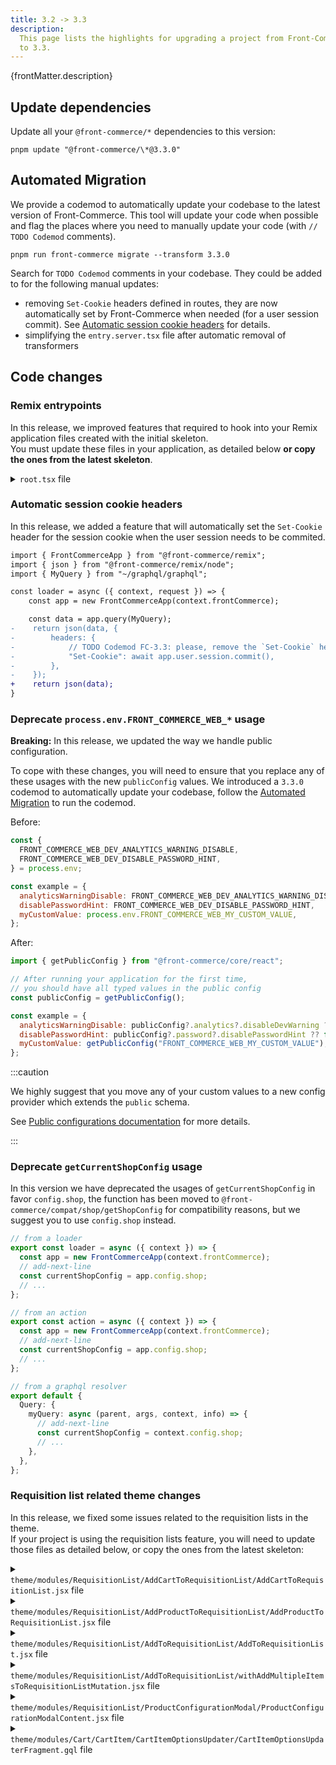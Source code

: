 ```yaml
---
title: 3.2 -> 3.3
description:
  This page lists the highlights for upgrading a project from Front-Commerce 3.2
  to 3.3.
---
```



<p>{frontMatter.description}</p>

## Update dependencies

Update all your `@front-commerce/*` dependencies to this version:

```shell
pnpm update "@front-commerce/\*@3.3.0"
```

## Automated Migration

We provide a codemod to automatically update your codebase to the latest version
of Front-Commerce. This tool will update your code when possible and flag the
places where you need to manually update your code (with `// TODO Codemod`
comments).

```shell
pnpm run front-commerce migrate --transform 3.3.0
```

Search for `TODO Codemod` comments in your codebase. They could be added to for
the following manual updates:

- removing `Set-Cookie` headers defined in routes, they are now automatically
  set by Front-Commerce when needed (for a user session commit). See
  [Automatic session cookie headers](#automatic-session-cookie-headers) for
  details.
- simplifying the `entry.server.tsx` file after automatic removal of
  transformers

## Code changes

### Remix entrypoints

In this release, we improved features that required to hook into your Remix
application files created with the initial skeleton.<br /> You must update these
files in your application, as detailed below **or copy the ones from the latest
skeleton**.

<details>
  <summary><code>root.tsx</code> file</summary>

```diff
diff --git a/skeleton/app/root.tsx b/skeleton/app/root.tsx
index a28dcf87e..68e788d96 100644
--- a/skeleton/app/root.tsx
+++ b/skeleton/app/root.tsx
@@ -21,30 +21,15 @@ import {
 import { usePageProgress } from "theme/components/helpers/usePageProgress";
 import "theme/main.css";
 import config from "~/config/website";
-import { AppQueryDocument } from "~/graphql/graphql";
 import { LiveReload, useSWEffect } from "@remix-pwa/sw";
 import manifest from "~/manifest";

 export const loader = async ({ context }: LoaderFunctionArgs) => {
   const app = new FrontCommerceApp(context.frontCommerce);

-  const response = await app.graphql.query(AppQueryDocument);
-
-  if (!response.shop) {
-    throw new Response("", { status: 500, statusText: "Shop not found" });
-  }
-
   return json({
-    shop: response.shop,
     device: app.config.device,
-    process: {
-      env: {
-        NODE_ENV: process.env.NODE_ENV,
-        SERVER: false,
-        FRONT_COMMERCE_WEB_DEV_ANALYTICS_WARNING_DISABLE:
-          process.env.FRONT_COMMERCE_WEB_DEV_ANALYTICS_WARNING_DISABLE,
-      },
-    },
+    publicConfig: app.config.public,
   });
 };
```

</details>

### Automatic session cookie headers

In this release, we added a feature that will automatically set the `Set-Cookie`
header for the session cookie when the user session needs to be commited.

```diff title="app/routes/my-route.ts"
import { FrontCommerceApp } from "@front-commerce/remix";
import { json } from "@front-commerce/remix/node";
import { MyQuery } from "~/graphql/graphql";

const loader = async ({ context, request }) => {
    const app = new FrontCommerceApp(context.frontCommerce);

    const data = app.query(MyQuery);
-    return json(data, {
-        headers: {
-            // TODO Codemod FC-3.3: please, remove the `Set-Cookie` header manually. Session is now automatically commited by FC.
-            "Set-Cookie": await app.user.session.commit(),
-        },
-    });
+    return json(data);
}
```

### Deprecate `process.env.FRONT_COMMERCE_WEB_*` usage

**Breaking:** In this release, we updated the way we handle public
configuration.

To cope with these changes, you will need to ensure that you replace any of
these usages with the new `publicConfig` values. We introduced a `3.3.0` codemod
to automatically update your codebase, follow the
[Automated Migration](#automated-migration) to run the codemod.

Before:

```js
const {
  FRONT_COMMERCE_WEB_DEV_ANALYTICS_WARNING_DISABLE,
  FRONT_COMMERCE_WEB_DEV_DISABLE_PASSWORD_HINT,
} = process.env;

const example = {
  analyticsWarningDisable: FRONT_COMMERCE_WEB_DEV_ANALYTICS_WARNING_DISABLE,
  disablePasswordHint: FRONT_COMMERCE_WEB_DEV_DISABLE_PASSWORD_HINT,
  myCustomValue: process.env.FRONT_COMMERCE_WEB_MY_CUSTOM_VALUE,
};
```

After:

```js
import { getPublicConfig } from "@front-commerce/core/react";

// After running your application for the first time,
// you should have all typed values in the public config
const publicConfig = getPublicConfig();

const example = {
  analyticsWarningDisable: publicConfig?.analytics?.disableDevWarning ?? false,
  disablePasswordHint: publicConfig?.password?.disablePasswordHint ?? false,
  myCustomValue: getPublicConfig("FRONT_COMMERCE_WEB_MY_CUSTOM_VALUE"), // This will warn with a deprecation message
};
```

:::caution

We highly suggest that you move any of your custom values to a new config
provider which extends the `public` schema.

See
[Public configurations documentation](/docs/3.x/guides/configuration/public-configuration)
for more details.

:::

### Deprecate `getCurrentShopConfig` usage

In this version we have deprecated the usages of `getCurrentShopConfig` in favor
`config.shop`, the function has been moved to
`@front-commerce/compat/shop/getShopConfig` for compatibility reasons, but we
suggest you to use `config.shop` instead.

```ts
// from a loader
export const loader = async ({ context }) => {
  const app = new FrontCommerceApp(context.frontCommerce);
  // add-next-line
  const currentShopConfig = app.config.shop;
  // ...
};

// from an action
export const action = async ({ context }) => {
  const app = new FrontCommerceApp(context.frontCommerce);
  // add-next-line
  const currentShopConfig = app.config.shop;
  // ...
};

// from a graphql resolver
export default {
  Query: {
    myQuery: async (parent, args, context, info) => {
      // add-next-line
      const currentShopConfig = context.config.shop;
      // ...
    },
  },
};
```

### Requisition list related theme changes

<SinceVersion tag="3.3.3" />

In this release, we fixed some issues related to the requisition lists in the
theme.<br />If your project is using the requisition lists feature, you will
need to update those files as detailed below, or copy the ones from the latest
skeleton:

<details>
  <summary><code>theme/modules/RequisitionList/AddCartToRequisitionList/AddCartToRequisitionList.jsx</code> file</summary>

```diff
diff --git a/theme/modules/RequisitionList/AddCartToRequisitionList/AddCartToRequisitionList.jsx b/theme/modules/RequisitionList/AddCartToRequisitionList/AddCartToRequisitionList.jsx
index 3d7bcfc99..6c039d270 100644
--- a/theme/modules/RequisitionList/AddCartToRequisitionList/AddCartToRequisitionList.jsx
+++ b/theme/modules/RequisitionList/AddCartToRequisitionList/AddCartToRequisitionList.jsx
@@ -2,6 +2,7 @@ import { useMemo } from "react";
 import PropTypes from "prop-types";
 import AddToRequisitionList from "theme/modules/RequisitionList/AddToRequisitionList";
 import { resolveSelectedOptions } from "theme/pages/Product/useSelectedProductWithConfigurableOptions";
+import { resolveSelectedBundleOptions } from "theme/pages/Product/useSelectedProductWithBundleOptions";
 import {
   productPropTypes,
   selectedConfigurableOptionsPropTypes,
@@ -11,7 +12,7 @@ import {
 const AddCartToRequisitionList = ({ id = "cart", cart, size }) => {
   const cartItems = cart.items;
   const items = useMemo(() => {
-    return cartItems.map(({ product, options, qty }) => {
+    return cartItems.map(({ product, options, bundleOptions, qty }) => {
       const productOptions = product.options?.map((option) => ({
         id: option.attribute.id,
         label: option.attribute.label,
@@ -23,6 +24,10 @@ const AddCartToRequisitionList = ({ id = "cart", cart, size }) => {
           product.options,
           options
         ),
+        selectedBundleOptions: resolveSelectedBundleOptions(
+          product.bundleOptions,
+          bundleOptions
+        ),
         quantity: qty,
       };
     });
```

</details>

<details>
  <summary><code>theme/modules/RequisitionList/AddProductToRequisitionList/AddProductToRequisitionList.jsx</code> file</summary>

```diff
diff --git a/theme/modules/RequisitionList/AddProductToRequisitionList/AddProductToRequisitionList.jsx b/theme/modules/RequisitionList/AddProductToRequisitionList/AddProductToRequisitionList.jsx
index 0e5cc0958..d73bde2aa 100644
--- a/theme/modules/RequisitionList/AddProductToRequisitionList/AddProductToRequisitionList.jsx
+++ b/theme/modules/RequisitionList/AddProductToRequisitionList/AddProductToRequisitionList.jsx
@@ -34,6 +34,10 @@ const AddProductToRequisitionList = ({
       showOptionsModalIfNotFullyConfigured={
         showOptionsModalIfNotFullyConfigured
       }
+      redirectOnAddToRequisitionList={
+        // URL to the bundle product
+        product.bundleOptions?.length ? `/product/${product.sku}` : null
+      }
     />
   );
 };
```

</details>

<details>
  <summary><code>theme/modules/RequisitionList/AddToRequisitionList/AddToRequisitionList.jsx</code> file</summary>

```diff
diff --git a/theme/modules/RequisitionList/AddToRequisitionList/AddToRequisitionList.jsx b/theme/modules/RequisitionList/AddToRequisitionList/AddToRequisitionList.jsx
index 13efd3b41..a79e5b025 100644
--- a/theme/modules/RequisitionList/AddToRequisitionList/AddToRequisitionList.jsx
+++ b/theme/modules/RequisitionList/AddToRequisitionList/AddToRequisitionList.jsx
@@ -5,6 +5,7 @@ import Icon from "theme/components/atoms/Icon";
 import SelectMenu from "theme/components/molecules/SelectMenu";
 import messages from "theme/modules/RequisitionList/AddToRequisitionList/AddToRequisitionListMessages";
 import { useIntl } from "react-intl";
+import { useNavigate } from "@remix-run/react";

 /** @type {import('./EnhanceAddToRequisitionList').BaseComponent} */
 const AddToRequisitionList = ({
@@ -22,11 +23,24 @@ const AddToRequisitionList = ({
   addToRequisitionListError,
   newRequisitionListModal,
   showOptionsModalIfNotFullyConfigured,
+  redirectOnAddToRequisitionList,
   productConfigurationModal,
 }) => {
   const intl = useIntl();
   const [isRequisitionListMenuOpen, setIsRequisitionListMenuOpen] =
     useState(false);
+  const navigate = useNavigate();
+
+  const shouldRedirect =
+    showOptionsModalIfNotFullyConfigured &&
+    isRequisitionListMenuOpen &&
+    redirectOnAddToRequisitionList;
+
+  useEffect(() => {
+    if (shouldRedirect) {
+      navigate(redirectOnAddToRequisitionList);
+    }
+  }, [shouldRedirect]);

   const selectItems = useMemo(() => {
     if (!requisitionLists) {
```

</details>

<details>
  <summary><code>theme/modules/RequisitionList/AddToRequisitionList/withAddMultipleItemsToRequisitionListMutation.jsx</code> file</summary>

```diff
diff --git a/theme/modules/RequisitionList/AddToRequisitionList/withAddMultipleItemsToRequisitionListMutation.jsx b/theme/modules/RequisitionList/AddToRequisitionList/withAddMultipleItemsToRequisitionListMutation.jsx
index ff92ad7e1..e0ca0580e 100644
--- a/theme/modules/RequisitionList/AddToRequisitionList/withAddMultipleItemsToRequisitionListMutation.jsx
+++ b/theme/modules/RequisitionList/AddToRequisitionList/withAddMultipleItemsToRequisitionListMutation.jsx
@@ -75,20 +75,29 @@ const withAddMultipleItemsToRequisitionListMutation =
               }) => ({
                 sku: product.sku,
                 quantity,
-                selectedConfigurableOptions: Object.entries(
-                  selectedConfigurableOptions
-                ).map(([option_id, option_value]) => ({
-                  option_id,
-                  option_value,
-                })),
-                selectedBundleOptions: Object.entries(
-                  selectedBundleOptions
-                ).map(([option_id, { quantity, values }]) => {
-                  return {
-                    option_id,
-                    option_values: values.map((value) => ({ quantity, value })),
-                  };
-                }),
+                selectedConfigurableOptions:
+                  Object.keys(selectedConfigurableOptions || {}).length > 0
+                    ? Object.entries(selectedConfigurableOptions).map(
+                        ([option_id, option_value]) => ({
+                          option_id,
+                          option_value,
+                        })
+                      )
+                    : undefined,
+                selectedBundleOptions:
+                  Object.keys(selectedBundleOptions || {}).length > 0
+                    ? Object.entries(selectedBundleOptions).map(
+                        ([option_id, { quantity, values }]) => {
+                          return {
+                            option_id,
+                            option_values: values.map((value) => ({
+                              quantity,
+                              value,
+                            })),
+                          };
+                        }
+                      )
+                    : undefined,
               })
             ),
           },
```

</details>

<details>
  <summary><code>theme/modules/RequisitionList/ProductConfigurationModal/ProductConfigurationModalContent.jsx</code> file</summary>

```diff
diff --git a/theme/modules/RequisitionList/ProductConfigurationModal/ProductConfigurationModalContent.jsx b/theme/modules/RequisitionList/ProductConfigurationModal/ProductConfigurationModalContent.jsx
index 5883fae10..e0449a188 100644
--- a/theme/modules/RequisitionList/ProductConfigurationModal/ProductConfigurationModalContent.jsx
+++ b/theme/modules/RequisitionList/ProductConfigurationModal/ProductConfigurationModalContent.jsx
@@ -6,7 +6,7 @@ import { FormattedMessage } from "react-intl";
 import useSelectedProductWithConfigurableOptions from "theme/pages/Product/useSelectedProductWithConfigurableOptions";
 import ConfigurableOptions from "theme/modules/Cart/CartItem/CartItemOptionsUpdater/ConfigurableOptions";
 import { H2 } from "theme/components/atoms/Typography/Heading";
-import Form from "theme/compat/components/atoms/Form/Form";
+import { Form } from "@remix-run/react";
 import FormTitle from "theme/components/molecules/Form/FormTitle";
 import useProductBySkuLoader from "theme/hooks/useProductBySkuLoader";
 import Stack from "theme/components/atoms/Layout/Stack";
@@ -74,21 +74,22 @@ const ProductConfigurationModalContent = ({
       selectedConfigurableOptions
     );

-  const formRef = useRef();
   const [showNotAllOptionsSelected, setShowNotAllOptionsSelected] =
     useState(false);

-  const onChangeOptions = useCallback(() => {
-    const model = formRef.current.getModel();
-    Object.keys(model)
-      .filter(
-        (key) =>
-          key.indexOf("custom:") !== 0 && typeof model[key] !== "undefined"
-      )
-      .forEach((optionId) =>
-        setOption(optionId, model[optionId].value || model[optionId])
-      );
-  }, [setOption]);
+  const onChangeOptions = useCallback(
+    (e) => {
+      const input = e.target;
+      const form = input.form;
+      const data = new FormData(form);
+      for (const pair of data.entries()) {
+        if (pair[0].indexOf("custom:") !== 0) {
+          setOption(pair[0], pair[1]);
+        }
+      }
+    },
+    [setOption]
+  );

   const allOptionsSet = useMemo(
     () => selectedProduct && areAllOptionsSet(selectedProduct, selectedOptions),
@@ -119,8 +120,7 @@ const ProductConfigurationModalContent = ({

   return (
     <Form
-      setRef={(form) => (formRef.current = form)}
-      onValidSubmit={() => onConfiurationsSelected(selectedOptions)}
+      onSubmit={() => onConfiurationsSelected(selectedOptions)}
       onChange={onChangeOptions}
     >
       <Stack>
```

</details>

<details>
  <summary><code>theme/modules/Cart/CartItem/CartItemOptionsUpdater/CartItemOptionsUpdaterFragment.gql</code> file</summary>

```diff
diff --git a/theme/modules/Cart/CartItem/CartItemOptionsUpdater/CartItemOptionsUpdaterFragment.gql b/theme/modules/Cart/CartItem/CartItemOptionsUpdater/CartItemOptionsUpdaterFragment.gql
index 19f85b84e..954bbb896 100644
--- a/theme/modules/Cart/CartItem/CartItemOptionsUpdater/CartItemOptionsUpdaterFragment.gql
+++ b/theme/modules/Cart/CartItem/CartItemOptionsUpdater/CartItemOptionsUpdaterFragment.gql
@@ -17,6 +17,14 @@ fragment CartItemCustomOption on Product {
       id
     }
   }
+  bundleOptions {
+    id
+    label
+    values {
+      label
+      value
+    }
+  }
   custom_options {
     option_id
     title
```

</details>
